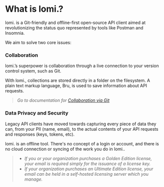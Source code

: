 # What is lomi.? 

lomi. is a Git-friendly and offline-first open-source API client aimed at revolutionizing the status quo represented by tools like Postman and Insomnia. 

We aim to solve two core issues: 

### **Collaboration**

lomi.’s superpower is collaboration through a live connection to your version control system, such as Git. 

With lomi., collections are stored directly in a folder on the filesystem. A plain text markup language, Bru, is used to save information about API requests. 

> *Go to documentation for [Collaboration via Git](../git-integration/overview)*

### **Data Privacy and Security**

Legacy API clients have moved towards capturing every piece of data they can, from your PII (name, email), to the actual contents of your API requests and responses (keys, tokens, etc).

lomi. is an offline tool. There's no concept of a login or account, and there is no cloud connection or syncing of the work you do in lomi.. 



>
> - *If you or your organization purchases a Golden Edition license, your email is required simply for the issuance of a license key.* 
> - *If your organization purchases an Ultimate Edition license, your email can be held in a self-hosted licensing server which you manage.*
>
